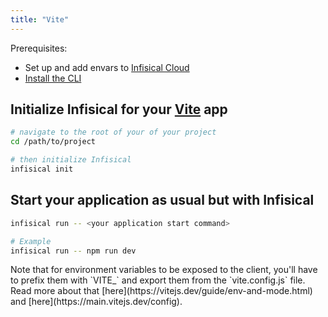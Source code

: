 ```yaml
---
title: "Vite"
---
```


Prerequisites:

- Set up and add envars to [Infisical Cloud](https://app.infisical.com)
- [Install the CLI](/cli/overview)

## Initialize Infisical for your [Vite](https://vitejs.dev) app

```bash
# navigate to the root of your of your project 
cd /path/to/project

# then initialize Infisical
infisical init
```

## Start your application as usual but with Infisical

```bash
infisical run -- <your application start command>

# Example
infisical run -- npm run dev
```

<Note>
  Note that for environment variables to be exposed to the client, you'll have
  to prefix them with `VITE_` and export them from the `vite.config.js` file.
  Read more about that [here](https://vitejs.dev/guide/env-and-mode.html) and
  [here](https://main.vitejs.dev/config).
</Note>
